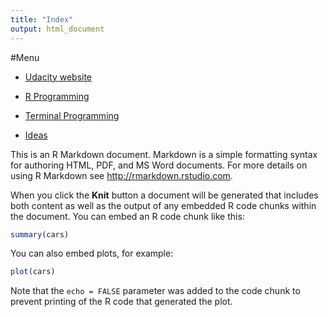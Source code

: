 ```yaml
---
title: "Index"
output: html_document
---
```

#Menu

* [Udacity website](https://www.udacity.com/course/viewer#!/c-ud651/l-729069797/e-804129319/m-811719066)

* [R Programming](/Users/user/CarlosGottfriedez.github.io/R-File/R-File.html)

* [Terminal Programming](/Users/user/AllGitHub/ProgrammingKnowledge/Terminal_Programming.html)

* [Ideas](/Users/user/AllGitHub/Ideas.html)

This is an R Markdown document. Markdown is a simple formatting syntax for authoring HTML, PDF, and MS Word documents. For more details on using R Markdown see <http://rmarkdown.rstudio.com>.

When you click the **Knit** button a document will be generated that includes both content as well as the output of any embedded R code chunks within the document. You can embed an R code chunk like this:

```r
summary(cars)
```

You can also embed plots, for example:

```r
plot(cars)
```

Note that the `echo = FALSE` parameter was added to the code chunk to prevent printing of the R code that generated the plot.
